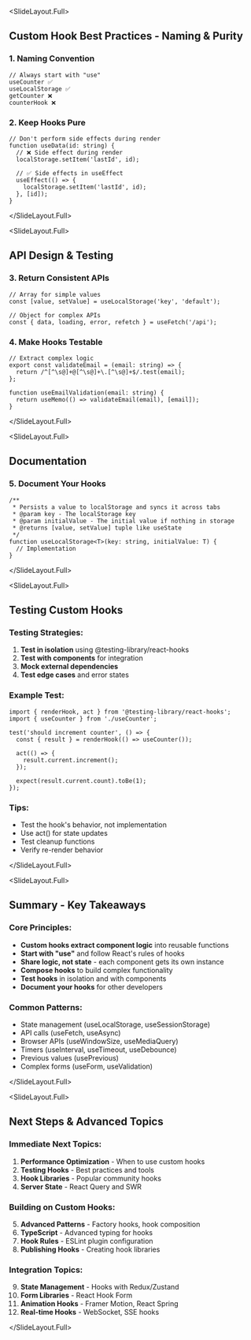 
<SlideLayout.Full>
## Custom Hook Best Practices - Naming & Purity

### 1. **Naming Convention**
```tsx
// Always start with "use"
useCounter ✅
useLocalStorage ✅
getCounter ❌
counterHook ❌
```

### 2. **Keep Hooks Pure**
```tsx
// Don't perform side effects during render
function useData(id: string) {
  // ❌ Side effect during render
  localStorage.setItem('lastId', id);
  
  // ✅ Side effects in useEffect
  useEffect(() => {
    localStorage.setItem('lastId', id);
  }, [id]);
}
```

</SlideLayout.Full>

<SlideLayout.Full>
## API Design & Testing

### 3. **Return Consistent APIs**
```tsx
// Array for simple values
const [value, setValue] = useLocalStorage('key', 'default');

// Object for complex APIs
const { data, loading, error, refetch } = useFetch('/api');
```

### 4. **Make Hooks Testable**
```tsx
// Extract complex logic
export const validateEmail = (email: string) => {
  return /^[^\s@]+@[^\s@]+\.[^\s@]+$/.test(email);
};

function useEmailValidation(email: string) {
  return useMemo(() => validateEmail(email), [email]);
}
```

</SlideLayout.Full>

<SlideLayout.Full>
## Documentation

### 5. **Document Your Hooks**
```tsx
/**
 * Persists a value to localStorage and syncs it across tabs
 * @param key - The localStorage key
 * @param initialValue - The initial value if nothing in storage
 * @returns [value, setValue] tuple like useState
 */
function useLocalStorage<T>(key: string, initialValue: T) {
  // Implementation
}
```

</SlideLayout.Full>

<SlideLayout.Full>
## Testing Custom Hooks

### Testing Strategies:
1. **Test in isolation** using @testing-library/react-hooks
2. **Test with components** for integration
3. **Mock external dependencies**
4. **Test edge cases** and error states

### Example Test:
```tsx
import { renderHook, act } from '@testing-library/react-hooks';
import { useCounter } from './useCounter';

test('should increment counter', () => {
  const { result } = renderHook(() => useCounter());
  
  act(() => {
    result.current.increment();
  });
  
  expect(result.current.count).toBe(1);
});
```

### Tips:
- Test the hook's behavior, not implementation
- Use act() for state updates
- Test cleanup functions
- Verify re-render behavior

</SlideLayout.Full>

<SlideLayout.Full>
## Summary - Key Takeaways

### Core Principles:
- **Custom hooks extract component logic** into reusable functions
- **Start with "use"** and follow React's rules of hooks
- **Share logic, not state** - each component gets its own instance
- **Compose hooks** to build complex functionality
- **Test hooks** in isolation and with components
- **Document your hooks** for other developers

### Common Patterns:
- State management (useLocalStorage, useSessionStorage)
- API calls (useFetch, useAsync)
- Browser APIs (useWindowSize, useMediaQuery)
- Timers (useInterval, useTimeout, useDebounce)
- Previous values (usePrevious)
- Complex forms (useForm, useValidation)

</SlideLayout.Full>

<SlideLayout.Full>
## Next Steps & Advanced Topics

### Immediate Next Topics:
1. **Performance Optimization** - When to use custom hooks
2. **Testing Hooks** - Best practices and tools
3. **Hook Libraries** - Popular community hooks
4. **Server State** - React Query and SWR

### Building on Custom Hooks:
5. **Advanced Patterns** - Factory hooks, hook composition
6. **TypeScript** - Advanced typing for hooks
7. **Hook Rules** - ESLint plugin configuration
8. **Publishing Hooks** - Creating hook libraries

### Integration Topics:
9. **State Management** - Hooks with Redux/Zustand
10. **Form Libraries** - React Hook Form
11. **Animation Hooks** - Framer Motion, React Spring
12. **Real-time Hooks** - WebSocket, SSE hooks

</SlideLayout.Full>